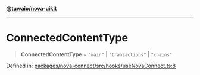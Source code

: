 [**@tuwaio/nova-uikit**](../../../../README.md)

***

# ConnectedContentType

> **ConnectedContentType** = `"main"` \| `"transactions"` \| `"chains"`

Defined in: [packages/nova-connect/src/hooks/useNovaConnect.ts:8](https://github.com/TuwaIO/nova-uikit/blob/bd692251dc97f123d2fb354ca79bc6d98c48d8a8/packages/nova-connect/src/hooks/useNovaConnect.ts#L8)
